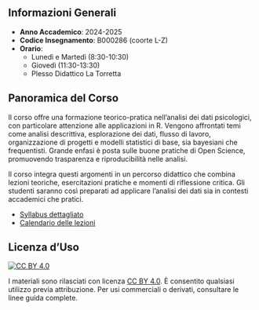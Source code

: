 ## Informazioni Generali {.unnumbered}

- **Anno Accademico**: 2024-2025
- **Codice Insegnamento**: B000286 (coorte L-Z)
- **Orario**:  
  - Lunedì e Martedì (8:30-10:30)  
  - Giovedì (11:30-13:30)  
  - Plesso Didattico La Torretta

## Panoramica del Corso {.unnumbered}

Il corso offre una formazione teorico-pratica nell’analisi dei dati psicologici, con particolare attenzione alle applicazioni in R. Vengono affrontati temi come analisi descrittiva, esplorazione dei dati, flusso di lavoro, organizzazione di progetti e modelli statistici di base, sia bayesiani che frequentisti. Grande enfasi è posta sulle buone pratiche di Open Science, promuovendo trasparenza e riproducibilità nelle analisi.

Il corso integra questi argomenti in un percorso didattico che combina lezioni teoriche, esercitazioni pratiche e momenti di riflessione critica. Gli studenti saranno così preparati ad applicare l’analisi dei dati sia in contesti accademici che pratici.

- [Syllabus dettagliato](syllabus/syllabus.pdf)
- [Calendario delle lezioni](programmazione2024.pdf)

## Licenza d'Uso {.unnumbered}

[![CC BY 4.0](https://mirrors.creativecommons.org/presskit/buttons/88x31/svg/by.svg)](https://creativecommons.org/licenses/by/4.0/){.float-left .pr-2}

I materiali sono rilasciati con licenza [CC BY 4.0](https://creativecommons.org/licenses/by/4.0/deed.it). È consentito qualsiasi utilizzo previa attribuzione. Per usi commerciali o derivati, consultare le linee guida complete.
